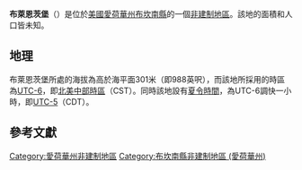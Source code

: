 {{noteTA
|G1=USState
|G2=地名
|G3=Unit
}}
{{Infobox settlement
|official_name            = 布萊恩茨堡
|native_name = Bryantsburg
|settlement_type          = [[非建制地區|非建制地區]]
|image_skyline            = 
|imagesize                = 
|image_map                = 
|mapsize                  = 
|pushpin_map              = USA Iowa
|pushpin_label            = 布萊恩茨堡
|pushpin_label_position   = top
|pushpin_map_caption      = 布萊恩茨堡在愛荷華州的位置
|subdivision_type         = [[世界政區索引|國家]]
|subdivision_type1        = [[美国州份|州份]]
|subdivision_type2        = [[愛荷華州行政区划|縣]]
|subdivision_name         = [[美国|美国]]
|subdivision_name1        = [[愛荷華州|愛荷華州]]
|subdivision_name2        = [[布坎南縣_(愛荷華州)|布坎南縣]]
|elevation_ft             = 988
|elevation_m              = 301
|area_total_km2           = 
|area_total_sq_mi         = 
|area_land_km2            = 
|area_land_sq_mi          = 
|area_water_km2           = 
|area_water_sq_mi         = 
|population_as_of         = 2010
|population_footnotes     = 
|population_total         = 
|population_metro         = 
|population_density_km2   = auto
|population_density_sq_mi = auto
|timezone                 = [[北美中部时区|北美中部时区]]
|utc_offset               = -6
|coordinates              = {{coord|42|34|29|N|91|54|20|W|display=inline,title}}
| coor_pinpoint           = 
| coordinates_footnotes   = 
|timezone_DST             = CDT
|utc_offset_DST           = -5
|postal_code_type         = [[美國郵區編號|郵區編號]]
|postal_code              = 
|area_code                = {{link-en|电话区号319|Area code 319|319}}
|blank_name = [[地名信息系统|GNIS ID]]
|blank_info = 454909<ref name="GNIS">{{cite gnis|454909|Bryantsburg}}</ref>
}}
'''布萊恩茨堡'''（{{lang-en|Bryantsburg}}）是位於[[美國|美國]][[愛荷華州|愛荷華州]][[布坎南縣_(愛荷華州)|布坎南縣]]的一個[[非建制地區|非建制地區]]。該地的面積和人口皆未知。

== 地理 ==
布萊恩茨堡所處的海拔為高於海平面301米（即988英呎），而該地所採用的時區為[[UTC-6|UTC-6]]，即[[北美中部時區|北美中部時區]]（CST）。同時該地設有[[夏令時間|夏令時間]]，為UTC-6調快一小時，即[[UTC-5|UTC-5]]（CDT）。

== 參考文獻 ==
{{reflist}}

{{布坎南縣 (愛荷華州)}}

{{DEFAULTSORT:Bryantsburg}}
[[Category:愛荷華州非建制地區|Category:愛荷華州非建制地區]]
[[Category:布坎南縣非建制地區_(愛荷華州)|Category:布坎南縣非建制地區 (愛荷華州)]]

{{Iowa-geo-stub}}